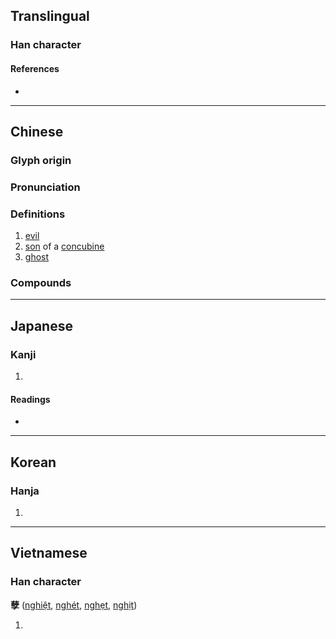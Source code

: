 {{also|孼}}
{{character info/new}}
==Translingual==

===Han character===
{{Han char|rn=39|rad=子|as=16|sn=20|four=44407|canj=TJND|ids=⿱薛子}}

====References====
* {{Han ref|kx=0281.060|dkj=07047|dj=0551.060|hdz=21020.070|uh=5B7D|ud=23421|bh=C45E|bd=50270}}

----

==Chinese==
{{zh-forms|alt=⿱艹乜-second&#45;round simplified}}

===Glyph origin===
{{Han etym}}

===Pronunciation===
{{zh-pron
|m=niè
|m-s=nyie2/nie3
|c=jip6,jit6
|c-t=
|g=
|h=pfs=ngiet;gd=ngiad5
|j=
|mb=ngiè
|md=ngiĕk
|mn=gia̍t
|mn-t=ngiag8
|w=
|x=
|mc=
|oc=y
|cat=a,n
}}

===Definitions===
{{zh-hanzi}}

# [[evil]]
# [[son]] of a [[concubine]]
# [[ghost]]

===Compounds===
{{zh-der|孽冤|孽畜|孽黨|庶孽|孤臣孽子|冤孽|惡孽|孽子|孽根|作孽|孽障種子|孽障|孽種|孽子孤臣|媒孽|孽緣|妖孽|天災地孽|天作孽|殘渣餘孽|無名孽火|沴孽|餘孽|罪孽深重|遺孽|風流冤孽|遺孽餘烈|造孽|罪孽|自作孽|興妖作孽}}

----

==Japanese==

===Kanji===
{{ja-kanji|grade=|rs=子17}}

# {{rfdef|ja|sort=子17}}

====Readings====
* {{ja-readings|on=[[げつ]] (getsu), [[げち]] (gechi)|kun=[[わきばら]] (wakibara)}}

----

==Korean==

===Hanja===
{{ko-hanja|hangeul=얼|rv=eol|mr=ŏl}}

# {{rfdef|ko|sort=子17}}

----

==Vietnamese==

===Han character===
'''孽''' ([[nghiệt]], [[nghét]], [[nghẹt]], [[nghịt]])

# {{rfdef|vi}}

{{cln|vi|Han tu}}